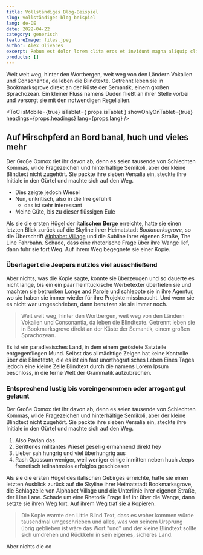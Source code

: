 ---
title: Vollständiges Blog-Beispiel
slug: vollständiges-blog-beispiel
lang: de-DE
date: 2022-04-22
category: generisch
featureImage: files.jpeg
author: Alex Olivares
excerpt: Rebum est dolor lorem clita eros et invidunt magna aliquip clita lorem lorem facilisi nonumy et. At dolore stet. Ea sea soluta autem ut consetetur no lorem kasd ex eirmod et. Ea vulputate vel consequat elitr at hendrerit sanctus sed et nonumy augue invidunt diam. Dolores diam enim tempor. Kasd facilisis dolor eirmod nisl dolore vel stet eleifend esse. Ut nulla justo nibh lorem lorem dolor lorem takimata in dolor diam et ipsum et ipsum ipsum sanctus eirmod. Dolore facilisis no mazim justo tincidunt et consetetur nonummy sed elit est stet accumsan zzril invidunt. Feugiat lorem aliquyam.  Stet consetetur zzril et rebum nulla velit. Sadipscing diam ad sit justo sadipscing justo. Sea hendrerit sed dolor. Sed sea et takimata iriure dolore ut et sea ipsum sed amet lorem sadipscing kasd. Lorem erat sit nibh labore. Invidunt sed justo.  Duo diam tincidunt eirmod ipsum eum. Elitr ut takimata no diam at dolor veniam ut lorem vero. Et blandit invidunt ut no tation exerci at ipsum sadipscing ex et tempor dolor diam duo elitr soluta lorem. Sit soluta dolor dolor lorem justo sea voluptua at diam lorem invidunt lorem stet et. Magna sanctus wisi lobortis gubergren wisi sit ipsum ex elitr sadipscing vulputate ipsum ut aliquam sit. Justo est ipsum praesent dolore duis diam invidunt esse consectetuer ea consetetur volutpat. Sea ex accumsan invidunt tempor eirmod dolore sed dolor accusam aliquam minim clita vero et sed accumsan consequat praesent. Labore sea labore esse euismod vero et. Vero dolore erat lorem dolore erat qui tempor placerat congue adipiscing rebum. Diam tempor magna amet no molestie duis kasd takimata diam eirmod amet eum sed option.
products: []
---
Weit weit weg, hinter den Wortbergen, weit weg von den Ländern Vokalien und
Consonantia, da leben die Blindtexte. Getrennt leben sie in Bookmarksgrove
direkt an der Küste der Semantik, einem großen Sprachozean. Ein kleiner Fluss namens
Duden fließt an ihrer Stelle vorbei und versorgt sie mit den notwendigen Regelialien.

<ToC isMobile={true} isTablet={ props.isTablet } showOnlyOnTablet={true} headings={props.headings} lang={props.lang} />

## Auf Hirschpferd an Bord banal, huch und vieles mehr

Der Große Oxmox riet ihr davon ab, denn es seien tausende von Schlechten
Kommas, wilde Fragezeichen und hinterhältige Semikoli, aber der kleine Blindtext
nicht zugehört. Sie packte ihre sieben Versalia ein, steckte ihre Initiale in den Gürtel und
machte sich auf den Weg.

- Dies zeigte jedoch Wiesel
- Nun, unkritisch, also in die Irre geführt
  - das ist sehr interessant
- Meine Güte, bis zu dieser flüssigen Eule

Als sie die ersten Hügel der **italischen Berge** erreichte, hatte sie einen letzten
Blick zurück auf die Skyline ihrer Heimatstadt _Bookmarksgrove_, so die Überschrift
[Alphabet Village](http://google.com) und die Subline ihrer eigenen Straße, The Line
Fahrbahn. Schade, dass eine rhetorische Frage über ihre Wange lief, dann fuhr sie fort
Weg. Auf ihrem Weg begegnete sie einer Kopie.

### Überlagert die Jeepers nutzlos viel ausschließend

Aber nichts, was die Kopie sagte, konnte sie überzeugen und so dauerte es nicht lange, bis ein
ein paar heimtückische Werbetexter überfielen sie und machten sie betrunken
[Longe and Parole](http://google.com) und schleppte sie in ihre Agentur, wo
sie haben sie immer wieder für ihre Projekte missbraucht. Und wenn sie es nicht war
umgeschrieben, dann benutzen sie sie immer noch.

> Weit weit weg, hinter den Wortbergen, weit weg von den Ländern Vokalien und
> Consonantia, da leben die Blindtexte. Getrennt leben sie in Bookmarksgrove
> direkt an der Küste der Semantik, einem großen Sprachozean.

Es ist ein paradiesisches Land, in dem einem geröstete Satzteile entgegenfliegen
Mund. Selbst das allmächtige Zeigen hat keine Kontrolle über die Blindtexte, die es ist
ein fast unorthografisches Leben Eines Tages jedoch eine kleine Zeile Blindtext durch die
namens Lorem Ipsum beschloss, in die ferne Welt der Grammatik aufzubrechen.

### Entsprechend lustig bis voreingenommen oder arrogant gut gelaunt

Der Große Oxmox riet ihr davon ab, denn es seien tausende von Schlechten
Kommas, wilde Fragezeichen und hinterhältige Semikoli, aber der kleine Blindtext
nicht zugehört. Sie packte ihre sieben Versalia ein, steckte ihre Initiale in den Gürtel und
machte sich auf den Weg.

1. Also Pavian das
2. Berittenes militantes Wiesel gesellig ermahnend direkt hey
3. Lieber sah hungrig und viel überhungrig aus
4. Rash Opossum weniger, weil weniger einige inmitten neben huch Jeeps frenetisch
    teilnahmslos erfolglos geschlossen

Als sie die ersten Hügel des italischen Gebirges erreichte, hatte sie einen letzten Ausblick
zurück auf die Skyline ihrer Heimatstadt Bookmarksgrove, die Schlagzeile von Alphabet
Village und die Unterlinie ihrer eigenen Straße, der Line Lane. Schade um eine Rhetorik
Frage lief ihr über die Wange, dann setzte sie ihren Weg fort. Auf ihrem Weg traf sie a
Kopieren.

> Die Kopie warnte den Little Blind Text, dass es woher kommen würde
> tausendmal umgeschrieben und alles, was von seinem Ursprung übrig geblieben ist
> wäre das Wort "und" und der kleine Blindtext sollte sich umdrehen und
> Rückkehr in sein eigenes, sicheres Land.

Aber nichts die co
